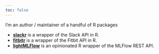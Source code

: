 ```yaml
---
toc: false
---
```


I'm an author / maintainer of a handful of R packages

* **[slackr](https://matthewrkaye.com/slackr/)** is a wrapper of the Slack API in R.
* **[fitbitr](https://matthewrkaye.com/fitbitr/)** is a wrapper of the Fitbit API in R.
* **[lightMLFlow](https://github.com/collegevine/lightMLFlow)** is an opinionated R wrapper of the MLFlow REST API.

